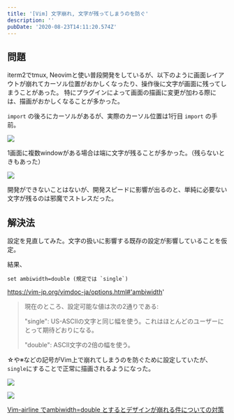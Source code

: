 ```yaml
---
title: '[Vim] 文字崩れ, 文字が残ってしまうのを防ぐ'
description: ''
pubDate: '2020-08-23T14:11:20.574Z'
---
```


## 問題

iterm2でtmux, Neovimと使い普段開発をしているが、以下のように画面レイアウトが崩れてカーソル位置がおかしくなったり、操作後に文字が画面に残ってしまうことがあった。
特にプラグインによって画面の描画に変更が加わる際には、描画がおかしくなることが多かった。

`import` の後ろにカーソルがあるが、実際のカーソル位置は1行目 `import` の手前。

![](/2020-08-23-23-14-24.png)

1画面に複数windowがある場合は端に文字が残ることが多かった。（残らないときもあった）

![](/2020-08-23-23-21-06.png)

開発ができないことはないが、開発スピードに影響が出るのと、単純に必要ない文字が残るのは邪魔でストレスだった。

## 解決法

設定を見直してみた。文字の扱いに影響する既存の設定が影響していることを仮定。

結果、

```vim
set ambiwidth=double (規定では `single`)
```

https://vim-jp.org/vimdoc-ja/options.html#'ambiwidth'

>  現在のところ、設定可能な値は次の2通りである:
>
>  "single":       US-ASCIIの文字と同じ幅を使う。これはほとんどのユーザーにとって期待どおりになる。
>
>  "double":       ASCII文字の2倍の幅を使う。

☆や※などの記号がVim上で崩れてしまうのを防ぐために設定していたが、`single`にすることで正常に描画されるようになった。

![](/2020-08-23-23-14-49.png)

![](/2020-08-23-23-14-55.png)


[Vim-airline でambiwidth=double とするとデザインが崩れる件についての対策](https://qiita.com/TsutomuNakamura/items/bd9139942973dfc469cc)
